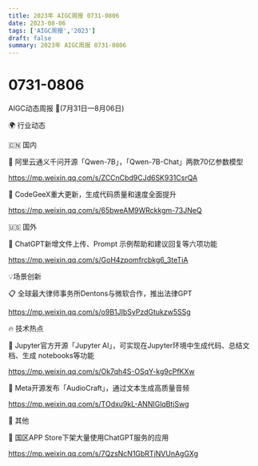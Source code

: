 ```yaml
---
title: 2023年 AIGC周报 0731-0806
date: 2023-08-06
tags: ['AIGC周报','2023']
draft: false
summary: 2023年 AIGC周报 0731-0806
---
```

# 0731-0806



AIGC动态周报 🚀(7月31日—8月06日)

🌍 行业动态

🇨🇳 国内

📰 阿里云通义千问开源「Qwen-7B」，「Qwen-7B-Chat」两款70亿参数模型

https://mp.weixin.qq.com/s/ZCCnCbd9CJd6SK931CsrQA

📰 CodeGeeX重大更新，生成代码质量和速度全面提升

https://mp.weixin.qq.com/s/65bweAM9WRckkgm-73JNeQ

🇺🇸 国外

📰 ChatGPT新增文件上传、Prompt 示例帮助和建议回复等六项功能

https://mp.weixin.qq.com/s/GoH4zpomfrcbkg6_3teTiA

💡场景创新

📋 全球最大律师事务所Dentons与微软合作，推出法律GPT

https://mp.weixin.qq.com/s/o9B1JIbSyPzdGtukzw5SSg

🔥 技术热点

📝 Jupyter官方开源「Jupyter AI」，可实现在Jupyter环境中生成代码、总结文档、生成 notebooks等功能

https://mp.weixin.qq.com/s/Ok7qh4S-OSqY-kg9cPfKXw

📝 Meta开源发布「AudioCraft」，通过文本生成高质量音频

https://mp.weixin.qq.com/s/TOdxu9kL-ANNIGlqBtjSwg

🎉 其他

🚀 国区APP Store下架大量使用ChatGPT服务的应用

https://mp.weixin.qq.com/s/7QzsNcN1GbRTjNVUnAgGXg